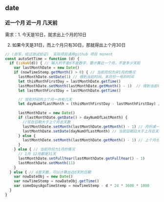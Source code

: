 ## date

### 近一个月 近一月 几天前

需求：1. 今天是10日，就求出上个月的10日

2. 如果今天是31日，而上个月只有30日，那就得出上个月30日
```js
// (自写，经过测试验证)  实际项目请用github 项目 monent
const autoSetTime = function (d) {
  if (isNaN(d)) { // 输入的不是d不是数字，要计算近一个月，不是多少天前
    var lastMonthDate = new Date()
    if (nowTimeStemp.getMonth() > 0) { // 当前月份为非1月的情况
      lastMonthDate.setDate(1) // 得到当前时间，本月份一号的时间
      let thisMonthFirstDay = lastMonthDate.getTime() 
      lastMonthDate.setMonth(lastMonthDate.getMonth() - 1)  // 得到当前时间，上一个月一号的时间
      let lastMonthFirstDay = lastMonthDate.getTime()

      // 现在时间的上个月一共有几天
      let dayNumOfLastMonth = (thisMonthFirstDay - lastMonthFirstDay) / (24 * 3600 * 1000)
      
      lastMonthDate = new Date()
      if (lastMonthDate.getDate() > dayNumOfLastMonth) {
        //现在日期大于上个月总天数
        lastMonthDate.setMonth(lastMonthDate.getMonth() - 1) // 月份减一个月
        lastMonthDate.setDate(dayNumOfLastMonth) // 当前日期日大于上月总天数，（比如现在31日上月只有30日），直接取日期为30日
      } else {
        lastMonthDate.setMonth(lastMonthDate.getMonth() - 1) // 上个月也有现在的这个日期，直接月-1即可
      }
    } else { // 当前月份为1月的情况
      // 1月 12月都是31天
      lastMonthDate.setFullYear(lastMonthDate.getFullYear() - 1)
      lastMonthDate.setMonth(11)
    }
  } else { // d是天数，可以计算出近d天的日期
    var nowDateObj = new Date()
    var nowTimeStemp = nowDateObj.getTime()
    var someDaysAgoTimeStemp = nowTimeStemp - d * 24 * 3600 * 1000
  }
}
```
